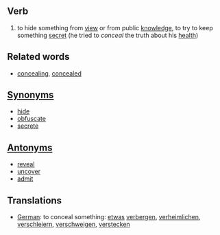 ==Verb==

#to hide something from [[view]] or from public [[knowledge]], to try to keep something [[secret]] (he tried to ''conceal'' the truth about his [[health]])

==Related words==
*[[concealing]], [[concealed]]

==[[Synonym]]s==
*[[hide]]
*[[obfuscate]]
*[[secrete]]

==[[Antonym]]s==
*[[reveal]]
*[[uncover]]
*[[admit]]

==Translations==
*[[German]]: to conceal something: [[etwas]] [[verbergen]], [[verheimlichen]], [[verschleiern]], [[verschweigen]], [[verstecken]]